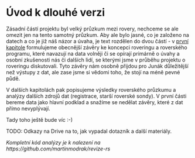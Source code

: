 # Úvod k dlouhé verzi {-#uvod}

Zásadní částí projektu byl velký průzkum mezi rovery, nechceme se ale omezit jen na tento samotný průzkum. 
Aby ale bylo jasné, co je založeno na datech a co je již náš názor a úvaha, je text rozdělen do dvou částí 
- v [první kapitole](#koncepce) formulujeme
obecnější závěry ke koncepci roveringu a roverského programu, které navazují na data volněji či se opírají primárně o úvahy a osobní zkušenosti
nás či dalších lidí, se kterými jsme v průběhu projektu o roveringu diskutovali. 
Tyto závěry nám osobně přijdou pro Junák důležitější než výstupy z dat, ale zase jsme si vědomi toho, 
že stojí na méně pevné půdě.

V dalších kapitolách pak popisujeme výsledky
roverského průzkumu a analýzy dalších zdrojů dat (registrace, starší roverské sondy).
V první části bereme data jako hlavní podklad a snažíme se nedělat závěry, které z
dat přímo nevyplývají.

Tady toho ještě bude víc :-)

TODO: Odkazy na Drive na to, jak vypadal dotazník a další materiály.

_Kompletní kód analýzy je k nalezení na https://github.com/martinmodrak/revize-rs _
